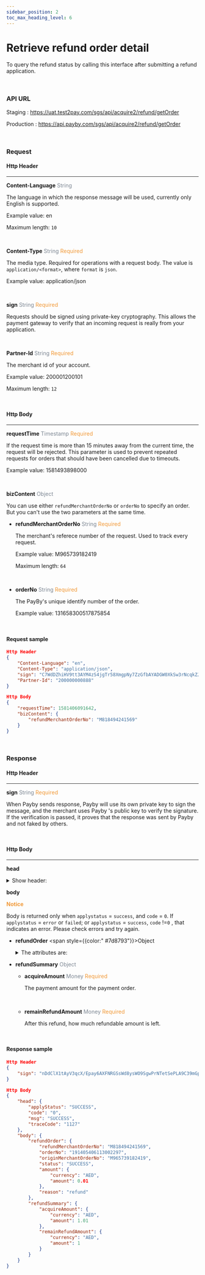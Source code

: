 ```yaml
---
sidebar_position: 2
toc_max_heading_level: 6
---
```




# Retrieve refund order detail

To query the refund status by calling this interface after submitting a refund application.

<br/>


### API URL

Staging : https://uat.test2pay.com/sgs/api/acquire2/refund/getOrder

Production : https://api.payby.com/sgs/api/acquire2/refund/getOrder

<br/>

### Request

#### Http Header

---

**Content-Language**    <font color = '#7d8793'>String</font> 

The language in which the response message will be used, currently only English is supported.

Example value: en

Maximum length: `10`

<br/>

**Content-Type**    <font color = '#7d8793'>String</font>  <font color = '#f19938'>Required</font>

The media type. Required for operations with a request body. The value is `application/<format>`, where `format` is `json`.

Example value: application/json

<br/>

**sign**   <font color = ' #7d8793'>String</font>   <font color = '#f19938'>Required</font>

Requests should be signed using private-key cryptography. This allows the payment gateway to verify that an incoming request is really from your application.

<br/>

**Partner-Id**   <font color = ' #7d8793'>String</font>    <font color = '#f19938'>Required</font>

The merchant id of your account. 

Example value: 200001200101

Maximum length: `12`

<br/>

#### Http Body

---

**requestTime**   <font color = ' #7d8793'>Timestamp</font>   <font color = '#f19938'>Required</font>

If the request time is more than 15 minutes away from the current time, the request will be rejected. This parameter is used to prevent repeated requests for orders that should have been cancelled due to timeouts.

Example value: 1581493898000

<br/>

**bizContent**   <font color = ' #7d8793'>Object</font>  

You can use either `refundMerchantOrderNo`  or `orderNo` to specify an order. But you can't use the two parameters at the same time.

- **refundMerchantOrderNo**   <font color = ' #7d8793'>String</font>    <font color = '#f19938'>Required</font>

  The merchant's referece number of the request. Used to track every request.

  Example value: M965739182419

  Maximum length: `64`
  
  <br/>

- **orderNo**   <font color = ' #7d8793'>String</font>    <font color = '#f19938'>Required</font>

  The PayBy's unique identify number of the order. 

  Example value: 131658300517875854
  
  <br/>


#### Request sample

```json
Http Header
{
    "Content-Language": "en",
    "Content-Type": "application/json",
    "sign": "C7WdDZhiHV9tt3AYM4zS4jgTr58XmgpNy7ZzGfbAYADGW0XkSw3rNcqkZJWHQcN6yBW+LBTwuGhZhrOUCg/+79hTnhff266avYAiBZ+T+B6kx6FgYu7S9PSGaE9RxksK8mjgPnbwXmWkC541pj/AQac6x2nxj9EPcjl8iprYvu3bhdZTcLCJjCBK1g9bZ426M/JICKId65Bk5OtS9zKa7n+jn+fqZiT60acMOOHM3N8g1Kyzt4bqDdvVe0hPRXGDwCrPZO8WO62NLqejLwNxwPCbFnlbLMtiZyewX72w2Pt0xw/1y6Eh8Or1sIhgy+z4g6c5sUx0SMAPWxpq91oO3g==",
    "Partner-Id": "200000000888"
}

Http Body
{
    "requestTime": 1581406091642,
    "bizContent": {
        "refundMerchantOrderNo": "M818494241569"
    }
}
```

<br/>

### Response

#### Http Header

---

**sign**   <font color = ' #7d8793'>String</font>   <font color = '#f19938'>Required</font>

When Payby sends response, Payby will use its own private key to sign the message, and the merchant uses Payby 's public key to verify the signature. If the verification is passed, it proves that the response was sent by Payby and not faked by others.

<br/>

#### Http Body

---

**head**

  <details>
  <summary>Show header:</summary>
    <ResponseHead />
  </details>

**body** 

**<font color = '#f19938'>Notice </font>**

Body is returned only when `applystatus` = `success`, and `code` = `0`.
If `applystatus` = `error` or `failed`;  or `applystatus` = `success`, `code` !=`0` , that indicates an error. Please check errors and try again.


- **refundOrder** <span style={{color:" #7d8793"}}>Object</span>

  <details>
  <summary>The attributes are:</summary>
    <RefundOrder />
  </details>

- **refundSummary**   <font color = ' #7d8793'>Object</font>

  - **acquireAmount**   <font color = ' #7d8793'>Money</font>  <font color = '#f19938'>Required</font>

    The payment amount for the payment order.

    <br/>

  - **remainRefundAmount**   <font color = ' #7d8793'>Money</font>  <font color = '#f19938'>Required</font>

    After this refund, how much refundable amount is left.
    
    <br/>

#### Response sample

```json
Http Header
{
    "sign": "nDdClX1tAyV3qcX/Epay6AXFNRGSsWd8ysWO9SgwPrNTetSePLA9C39mGp6qRbjJeqXLEnYLwSkBu5eKdtyVX3tflGLiV2kvRjVfYpTCjXdVL2Pcnv2w+ghjHe2jL988iklk7q5AjAgdtXNphpHcTes9pk6W3bVCbvijH6at0fExUtZ91L1LrnPGELT1IJm/lFW3w4KLh0Gxs7FzDPI9RDfUemObNlRzV8kCtkWahwPgs/hBnS69GyYDKN7ihQX2UiLuP239wl6IA+VG/ZZKHPhLs8bbuOS+LKWORIp6jRt+JsAx7c/Ot1RNyOnHKxPRKJ8bVTohEp39yUz/HwG8oA=="
}

Http Body
{
    "head": {
        "applyStatus": "SUCCESS",
        "code": "0",
        "msg": "SUCCESS",
        "traceCode": "1127"
    },
    "body": {
        "refundOrder": {
            "refundMerchantOrderNo": "M818494241569",
            "orderNo": "191405406113002297",
            "originMerchantOrderNo": "M965739182419",
            "status": "SUCCESS",
            "amount": {
                "currency": "AED",
                "amount": 0.01
            },
            "reason": "refund"
        },
        "refundSummary": {
            "acquireAmount": {
                "currency": "AED",
                "amount": 1.01
            },
            "remainRefundAmount": {
                "currency": "AED",
                "amount": 1
            }
        }
    }
}
```


